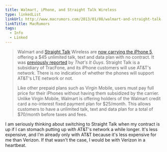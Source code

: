 ```yaml
---
title: Walmart, iPhone, and Straight Talk Wireless
type: linkedList
linkUrl: http://www.macrumors.com/2013/01/08/walmart-and-straight-talk-wireless-now-carrying-iphone-5/
linkTitle: MacRumors
tags:
  - Info
  - Linked
---
```


> Walmart and [Straight Talk](http://www.straighttalk.com/) Wireless are [now carrying the iPhone 5](http://news.walmart.com/news-archive/2013/01/08/walmart-straight-talk-to-offer-the-iphone-on-its-45-no-contract-unlimited-plan), offering a $45 unlimited talk, text and data plan with no contract. It was [previously reported](http://www.thatsitguys.com/news/straight-talk-to-carry-the-iphone-4-iphone-5#) by _That's It Guys_. Straight Talk is a subsidiary of TracFone, and its iPhone customers will use AT&T's network. There is no indication of whether the phones will support AT&T's LTE network or not.
>
> Like other prepaid plans such as Virgin Mobile, users must pay full price for their iPhones without having them subsidized by the carrier. Unlike Virgin Mobile, Walmart is offering holders of the Walmart credit card a no-interest fixed payment plan for $25/month. This allows customers to have a unlimited talk, text and data plan for a total of $70/month before taxes and fees.

I am seriously thinking about switching to Straight Talk when my contract is up if I can stomach putting up with AT&T's network a while longer. It's less expensive, and I'm already only with AT&T because it's less expensive for me than Verizon. If that wasn't the case, I would be with Verizon in a heartbeat.
